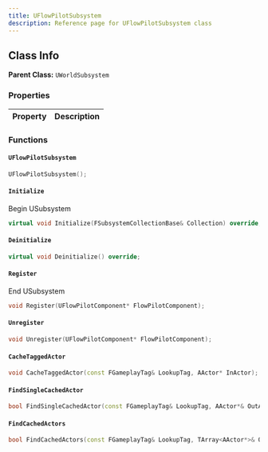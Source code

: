 ```yaml
---
title: UFlowPilotSubsystem
description: Reference page for UFlowPilotSubsystem class
---
```


## Class Info
__Parent Class:__ `UWorldSubsystem`

### Properties

| Property | Description |
| :--- | :--- |

### Functions

#### `UFlowPilotSubsystem` 

```cpp
UFlowPilotSubsystem();
```

#### `Initialize` 
Begin USubsystem
```cpp
virtual void Initialize(FSubsystemCollectionBase& Collection) override;
```

#### `Deinitialize` 

```cpp
virtual void Deinitialize() override;
```

#### `Register` 
End USubsystem
```cpp
void Register(UFlowPilotComponent* FlowPilotComponent);
```

#### `Unregister` 

```cpp
void Unregister(UFlowPilotComponent* FlowPilotComponent);
```

#### `CacheTaggedActor` 

```cpp
void CacheTaggedActor(const FGameplayTag& LookupTag, AActor* InActor);
```

#### `FindSingleCachedActor` 

```cpp
bool FindSingleCachedActor(const FGameplayTag& LookupTag, AActor*& OutActor);
```

#### `FindCachedActors` 

```cpp
bool FindCachedActors(const FGameplayTag& LookupTag, TArray<AActor*>& OutActorList);
```


